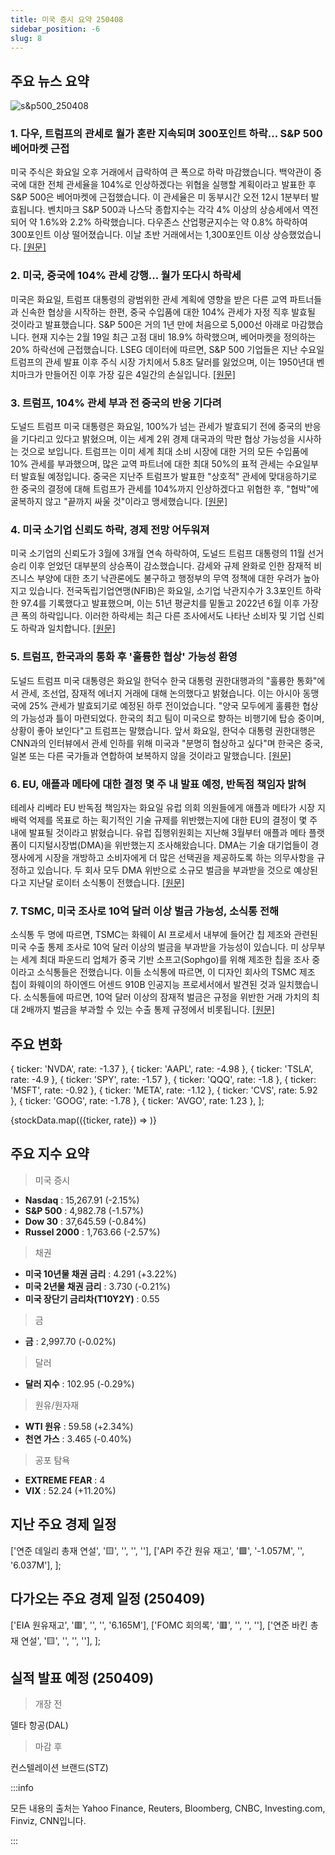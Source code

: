 ```yaml
---
title: 미국 증시 요약 250408
sidebar_position: -6
slug: 8
---
```


## 주요 뉴스 요약

![s&p500_250408](/map/250408.png)

### 1. **다우, 트럼프의 관세로 월가 혼란 지속되며 300포인트 하락... S&P 500 베어마켓 근접**

미국 주식은 화요일 오후 거래에서 급락하여 큰 폭으로 하락 마감했습니다. 백악관이 중국에 대한 전체 관세율을 104%로 인상하겠다는 위협을 실행할 계획이라고 발표한 후 S&P 500은 베어마켓에 근접했습니다. 이 관세율은 미 동부시간 오전 12시 1분부터 발효됩니다. 벤치마크 S&P 500과 나스닥 종합지수는 각각 4% 이상의 상승세에서 역전되어 약 1.6%와 2.2% 하락했습니다. 다우존스 산업평균지수는 약 0.8% 하락하여 300포인트 이상 떨어졌습니다. 이날 초반 거래에서는 1,300포인트 이상 상승했었습니다. [[원문]](https://finance.yahoo.com/news/live/stock-market-today-dow-sinks-300-points-sp-500-nears-bear-market-as-trumps-tariffs-keep-roiling-wall-street-200257670.html)

### 2. **미국, 중국에 104% 관세 강행... 월가 또다시 하락세**

미국은 화요일, 트럼프 대통령의 광범위한 관세 계획에 영향을 받은 다른 교역 파트너들과 신속한 협상을 시작하는 한편, 중국 수입품에 대한 104% 관세가 자정 직후 발효될 것이라고 발표했습니다. S&P 500은 거의 1년 만에 처음으로 5,000선 아래로 마감했습니다. 현재 지수는 2월 19일 최근 고점 대비 18.9% 하락했으며, 베어마켓을 정의하는 20% 하락선에 근접했습니다. LSEG 데이터에 따르면, S&P 500 기업들은 지난 수요일 트럼프의 관세 발표 이후 주식 시장 가치에서 5.8조 달러를 잃었으며, 이는 1950년대 벤치마크가 만들어진 이후 가장 깊은 4일간의 손실입니다. [[원문]](https://www.reuters.com/world/china-criticises-trump-tariff-blackmail-market-turmoil-settles-2025-04-08/)

### 3. **트럼프, 104% 관세 부과 전 중국의 반응 기다려**

도널드 트럼프 미국 대통령은 화요일, 100%가 넘는 관세가 발효되기 전에 중국의 반응을 기다리고 있다고 밝혔으며, 이는 세계 2위 경제 대국과의 막판 협상 가능성을 시사하는 것으로 보입니다. 트럼프는 이미 세계 최대 소비 시장에 대한 거의 모든 수입품에 10% 관세를 부과했으며, 많은 교역 파트너에 대한 최대 50%의 표적 관세는 수요일부터 발효될 예정입니다. 중국은 지난주 트럼프가 발표한 "상호적" 관세에 맞대응하기로 한 중국의 결정에 대해 트럼프가 관세를 104%까지 인상하겠다고 위협한 후, "협박"에 굴복하지 않고 "끝까지 싸울 것"이라고 맹세했습니다. [[원문]](https://www.reuters.com/world/china-criticises-trump-tariff-blackmail-market-turmoil-settles-2025-04-08/)

### 4. **미국 소기업 신뢰도 하락, 경제 전망 어두워져**

미국 소기업의 신뢰도가 3월에 3개월 연속 하락하여, 도널드 트럼프 대통령의 11월 선거 승리 이후 얻었던 대부분의 상승폭이 감소했습니다. 감세와 규제 완화로 인한 잠재적 비즈니스 부양에 대한 초기 낙관론에도 불구하고 행정부의 무역 정책에 대한 우려가 높아지고 있습니다. 전국독립기업연맹(NFIB)은 화요일, 소기업 낙관지수가 3.3포인트 하락한 97.4를 기록했다고 발표했으며, 이는 51년 평균치를 밑돌고 2022년 6월 이후 가장 큰 폭의 하락입니다. 이러한 하락세는 최근 다른 조사에서도 나타난 소비자 및 기업 신뢰도 하락과 일치합니다. [[원문]](https://www.reuters.com/markets/us/us-small-business-confidence-drops-economic-outlook-dims-2025-04-08/)

### 5. **트럼프, 한국과의 통화 후 '훌륭한 협상' 가능성 환영**

도널드 트럼프 미국 대통령은 화요일 한덕수 한국 대통령 권한대행과의 "훌륭한 통화"에서 관세, 조선업, 잠재적 에너지 거래에 대해 논의했다고 밝혔습니다. 이는 아시아 동맹국에 25% 관세가 발효되기로 예정된 하루 전이었습니다. "양국 모두에게 훌륭한 협상의 가능성과 틀이 마련되었다. 한국의 최고 팀이 미국으로 향하는 비행기에 탑승 중이며, 상황이 좋아 보인다"고 트럼프는 말했습니다. 앞서 화요일, 한덕수 대통령 권한대행은 CNN과의 인터뷰에서 관세 인하를 위해 미국과 "분명히 협상하고 싶다"며 한국은 중국, 일본 또는 다른 국가들과 연합하여 보복하지 않을 것이라고 말했습니다. [[원문]](https://www.reuters.com/world/asia-pacific/south-korea-trade-minister-says-considering-measures-boost-us-imports-2025-04-08/)

### 6. **EU, 애플과 메타에 대한 결정 몇 주 내 발표 예정, 반독점 책임자 밝혀**

테레사 리베라 EU 반독점 책임자는 화요일 유럽 의회 의원들에게 애플과 메타가 시장 지배력 억제를 목표로 하는 획기적인 기술 규제를 위반했는지에 대한 EU의 결정이 몇 주 내에 발표될 것이라고 밝혔습니다. 유럽 집행위원회는 지난해 3월부터 애플과 메타 플랫폼이 디지털시장법(DMA)을 위반했는지 조사해왔습니다. DMA는 기술 대기업들이 경쟁사에게 시장을 개방하고 소비자에게 더 많은 선택권을 제공하도록 하는 의무사항을 규정하고 있습니다. 두 회사 모두 DMA 위반으로 소규모 벌금을 부과받을 것으로 예상된다고 지난달 로이터 소식통이 전했습니다. [[원문]](https://www.reuters.com/sustainability/boards-policy-regulation/eu-decisions-apple-meta-due-coming-weeks-antitrust-chief-says-2025-04-08/)

### 7. **TSMC, 미국 조사로 10억 달러 이상 벌금 가능성, 소식통 전해**

소식통 두 명에 따르면, TSMC는 화웨이 AI 프로세서 내부에 들어간 칩 제조와 관련된 미국 수출 통제 조사로 10억 달러 이상의 벌금을 부과받을 가능성이 있습니다. 미 상무부는 세계 최대 파운드리 업체가 중국 기반 소프고(Sophgo)를 위해 제조한 칩을 조사 중이라고 소식통들은 전했습니다. 이들 소식통에 따르면, 이 디자인 회사의 TSMC 제조 칩이 화웨이의 하이엔드 어센드 910B 인공지능 프로세서에서 발견된 것과 일치했습니다. 소식통들에 따르면, 10억 달러 이상의 잠재적 벌금은 규정을 위반한 거래 가치의 최대 2배까지 벌금을 부과할 수 있는 수출 통제 규정에서 비롯됩니다. [[원문]](https://www.reuters.com/technology/tsmc-could-face-1-billion-or-more-fine-us-probe-sources-say-2025-04-08/)

## 주요 변화

  { ticker: 'NVDA', rate: -1.37 },
  { ticker: 'AAPL', rate: -4.98 },
  { ticker: 'TSLA', rate: -4.9 },
  { ticker: 'SPY', rate: -1.57 },
  { ticker: 'QQQ', rate: -1.8 },
  { ticker: 'MSFT', rate: -0.92 },
  { ticker: 'META', rate: -1.12 },
  { ticker: 'CVS', rate: 5.92 },
  { ticker: 'GOOG', rate: -1.78 },
  { ticker: 'AVGO', rate: 1.23 },
];

{stockData.map(({ticker, rate}) => <StockCardMini key={ticker} ticker={ticker} rate={rate}></StockCardMini>)}

## 주요 지수 요약

> 미국 증시

- **Nasdaq** : 15,267.91 (-2.15%)
- **S&P 500** : 4,982.78 (-1.57%)
- **Dow 30** : 37,645.59 (-0.84%)
- **Russel 2000** : 1,763.66 (-2.57%)

> 채권

- **미국 10년물 채권 금리** : 4.291 (+3.22%)
- **미국 2년물 채권 금리** : 3.730 (-0.21%)
- **미국 장단기 금리차(T10Y2Y)** : 0.55

> 금

- **금** : 2,997.70 (-0.02%)

> 달러

- **달러 지수** : 102.95 (-0.29%)

> 원유/원자재

- **WTI 원유** : 59.58 (+2.34%)
- **천연 가스** : 3.465 (-0.40%)

> 공포 탐욕

- **EXTREME FEAR** : 4
- **VIX** : 52.24 (+11.20%)

## 지난 주요 경제 일정

  ['연준 데일리 총재 연설', '🟨', '', '', ''],
  ['API 주간 원유 재고', '🟩', '-1.057M', '', '6.037M'],
];

<EconomicCalendar data={eventsData} />

## 다가오는 주요 경제 일정 (250409)

  ['EIA 원유재고', '🟥', '', '', '6.165M'],
  ['FOMC 회의록', '🟥', '', '', ''],
  ['연준 바킨 총재 연설', '🟨', '', '', ''],
];

<EconomicCalendar data={nextEventsData} />

## 실적 발표 예정 (250409)

> 개장 전

델타 항공(DAL)

> 마감 후

컨스텔레이션 브랜드(STZ)

:::info

모든 내용의 출처는 Yahoo Finance, Reuters, Bloomberg, CNBC, Investing.com, Finviz, CNN입니다.

:::
